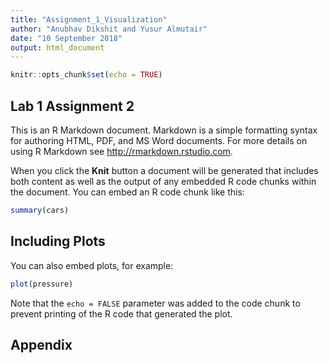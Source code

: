 ```yaml
---
title: "Assignment_1_Visualization"
author: "Anubhav Dikshit and Yusur Almutair"
date: "10 September 2018"
output: html_document
---
```


```r
knitr::opts_chunk$set(echo = TRUE)
```

## Lab 1 Assignment 2

This is an R Markdown document. Markdown is a simple formatting syntax for authoring HTML, PDF, and MS Word documents. For more details on using R Markdown see <http://rmarkdown.rstudio.com>.

When you click the **Knit** button a document will be generated that includes both content as well as the output of any embedded R code chunks within the document. You can embed an R code chunk like this:

```r
summary(cars)
```

## Including Plots

You can also embed plots, for example:

```r
plot(pressure)
```

Note that the `echo = FALSE` parameter was added to the code chunk to prevent printing of the R code that generated the plot.

## Appendix
